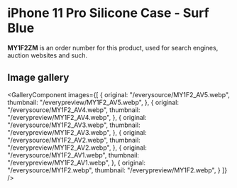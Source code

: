 
# iPhone 11 Pro Silicone Case - Surf Blue

<Callout type='info' emoji='👉🏻'>**MY1F2ZM** is an order number for this product, used for search engines, auction websites and such.</Callout>

## Image gallery

<GalleryComponent
    images={[
      {
        original: "/everysource/MY1F2_AV5.webp",
        thumbnail: "/everypreview/MY1F2_AV5.webp",
      },
      {
        original: "/everysource/MY1F2_AV4.webp",
        thumbnail: "/everypreview/MY1F2_AV4.webp",
      },
      {
        original: "/everysource/MY1F2_AV3.webp",
        thumbnail: "/everypreview/MY1F2_AV3.webp",
      },
      {
        original: "/everysource/MY1F2_AV2.webp",
        thumbnail: "/everypreview/MY1F2_AV2.webp",
      },
      {
        original: "/everysource/MY1F2_AV1.webp",
        thumbnail: "/everypreview/MY1F2_AV1.webp",
      },
      {
        original: "/everysource/MY1F2.webp",
        thumbnail: "/everypreview/MY1F2.webp",
      }
    ]}
  />
